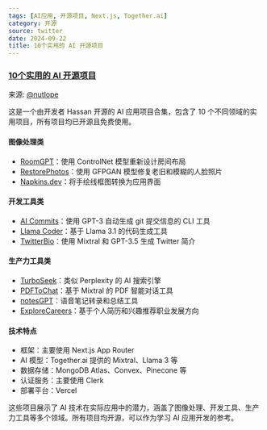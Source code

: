 ```yaml
---
tags: [AI应用, 开源项目, Next.js, Together.ai]
category: 开源
source: twitter
date: 2024-09-22
title: 10个实用的 AI 开源项目
---
```


### [10个实用的 AI 开源项目](https://twitter-thread.com/t/1845316034409922811)

来源: [@nutlope](https://twitter-thread.com/t/1845316034409922811)

这是一个由开发者 Hassan 开源的 AI 应用项目合集，包含了 10 个不同领域的实用项目，所有项目均已开源且免费使用。

#### 图像处理类
- [RoomGPT](https://github.com/Nutlope/roomGPT)：使用 ControlNet 模型重新设计房间布局
- [RestorePhotos](https://github.com/Nutlope/restorePhotos)：使用 GFPGAN 模型修复老旧和模糊的人脸照片
- [Napkins.dev](https://github.com/Nutlope/napkins)：将手绘线框图转换为应用界面

#### 开发工具类
- [AI Commits](https://github.com/Nutlope/aicommits)：使用 GPT-3 自动生成 git 提交信息的 CLI 工具
- [Llama Coder](https://github.com/Nutlope/llamacoder)：基于 Llama 3.1 的代码生成工具
- [TwitterBio](https://github.com/Nutlope/twitterbio)：使用 Mixtral 和 GPT-3.5 生成 Twitter 简介

#### 生产力工具类
- [TurboSeek](https://github.com/Nutlope/turboseek)：类似 Perplexity 的 AI 搜索引擎
- [PDFToChat](https://github.com/Nutlope/pdftochat)：基于 Mixtral 的 PDF 智能对话工具
- [notesGPT](https://github.com/Nutlope/notesGPT)：语音笔记转录和总结工具
- [ExploreCareers](https://github.com/Nutlope/explorecareers)：基于个人简历和兴趣推荐职业发展方向

#### 技术特点
- 框架：主要使用 Next.js App Router
- AI 模型：Together.ai 提供的 Mixtral、Llama 3 等
- 数据存储：MongoDB Atlas、Convex、Pinecone 等
- 认证服务：主要使用 Clerk
- 部署平台：Vercel

这些项目展示了 AI 技术在实际应用中的潜力，涵盖了图像处理、开发工具、生产力工具等多个领域。所有项目均开源，可以作为学习 AI 应用开发的参考。 